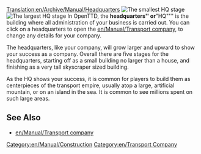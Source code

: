 [[Translation:en/Archive/Manual/Headquarters]]
[[File:en/Archive/Old 32bpp/HQ1.png|right|frame|The smallest HQ stage]]
[[File:en/Archive/Old 32bpp/HQ5.png|right|frame|The largest HQ stage]]
In OpenTTD, the '''headquarters'' or '''"HQ"''' is the building where all administration of your business is carried out. You can click on a headquarters to open the [[en/Manual/Transport company]], to change any details for your company. 

The headquarters, like your company, will grow larger and upward to show your success as a company. Overall there are five stages for the headquarters, starting off as a small building no larger than a house, and finishing as a very tall skyscraper sized building.

As the HQ shows your success, it is common for players to build them as centerpieces of the transport empire, usually atop a large, artificial mountain, or on an island in the sea. It is common to see millions spent on such large areas.

==See Also==
*[[en/Manual/Transport company]]

[[Category:en/Manual/Construction]]
[[Category:en/Transport Company]]